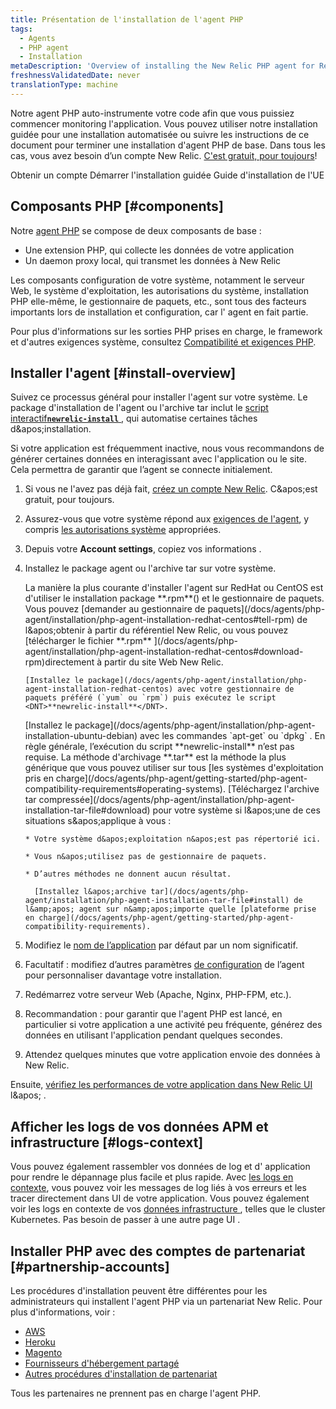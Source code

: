 ```yaml
---
title: Présentation de l'installation de l'agent PHP
tags:
  - Agents
  - PHP agent
  - Installation
metaDescription: 'Overview of installing the New Relic PHP agent for RedHat, CentOS, Ubuntu, or Debian, or for the tar archive.'
freshnessValidatedDate: never
translationType: machine
---
```


Notre agent PHP auto-instrumente votre code afin que vous puissiez commencer monitoring l&apos;application. Vous pouvez utiliser notre installation guidée pour une installation automatisée ou suivre les instructions de ce document pour terminer une installation d&apos;agent PHP de base. Dans tous les cas, vous avez besoin d’un compte New Relic. [C&apos;est gratuit, pour toujours](/docs/accounts/accounts-billing/new-relic-one-pricing-billing/new-relic-one-pricing-billing/#how-pricing-works)!

<ButtonGroup>
  <ButtonLink role="button" to="https://newrelic.com/signup" variant="primary">
    Obtenir un compte
  </ButtonLink>

  <ButtonLink role="button" to="https://one.newrelic.com/launcher/nr1-core.settings?pane=eyJuZXJkbGV0SWQiOiJ0dWNzb24ucGxnLWluc3RydW1lbnQtZXZlcnl0aGluZyJ9&cards[0]=eyJuZXJkbGV0SWQiOiJzZXR1cC1uZXJkbGV0cy5zZXR1cC1waHAtaW50ZWdyYXRpb24iLCJhY2NvdW50SWQiOjI2NDA0MDl9&platform[accountId]=1" variant="primary">
    Démarrer l&apos;installation guidée
  </ButtonLink>

  <ButtonLink role="button" to="https://one.eu.newrelic.com/launcher/nr1-core.explorer?platform[accountId]=1&platform[$isFallbackTimeRange]=true&platform[timeRange][duration]=1800000&pane=eyJuZXJkbGV0SWQiOiJ0dWNzb24ucGxnLWluc3RydW1lbnQtZXZlcnl0aGluZyJ9&cards[0]=eyJuZXJkbGV0SWQiOiJzZXR1cC1uZXJkbGV0cy5zZXR1cC1waHAtaW50ZWdyYXRpb24iLCJhY2NvdW50SWQiOjI2NDA0MDl9&state=f79eeff7-ccd0-d779-67a7-62bbac6fc692" variant="primary">
    Guide d&apos;installation de l&apos;UE
  </ButtonLink>
</ButtonGroup>

## Composants PHP [#components]

Notre [agent PHP](/docs/agents/php-agent/getting-started/new-relic-php) se compose de deux composants de base :

* Une extension PHP, qui collecte les données de votre application
* Un daemon proxy local, qui transmet les données à New Relic

Les composants configuration de votre système, notamment le serveur Web, le système d&apos;exploitation, les autorisations du système, installation PHP elle-même, le gestionnaire de paquets, etc., sont tous des facteurs importants lors de installation et configuration, car l&apos; agent en fait partie.

Pour plus d&apos;informations sur les sorties PHP prises en charge, le framework et d&apos;autres exigences système, consultez [Compatibilité et exigences PHP](/docs/agents/php-agent/getting-started/php-agent-compatibility-requirements).

## Installer l&apos;agent [#install-overview]

Suivez ce processus général pour installer l&apos;agent sur votre système. Le package d&apos;installation de l&apos;agent ou l&apos;archive tar inclut le [script interactif<DNT>**`newrelic-install`**</DNT> ](/docs/agents/php-agent/installation/newrelic-install-script), qui automatise certaines tâches d&amp;apos;installation.

<Callout variant="tip">
  Si votre application est fréquemment inactive, nous vous recommandons de générer certaines données en interagissant avec l&apos;application ou le site. Cela permettra de garantir que l’agent se connecte initialement.
</Callout>

1. Si vous ne l&apos;avez pas déjà fait, [créez un compte New Relic](https://newrelic.com/signup). C&amp;apos;est gratuit, pour toujours.

2. Assurez-vous que votre système répond aux [exigences de l&apos;agent](/docs/agents/php-agent/getting-started/php-agent-compatibility-requirements), y compris [les autorisations système](/docs/agents/php-agent/getting-started/php-agent-compatibility-requirements#permissions) appropriées.

3. Depuis votre <DNT>**Account settings**</DNT>, copiez vos informations <InlinePopover type="licenseKey" />.

4. Installez le package agent ou l&apos;archive tar sur votre système.

   <CollapserGroup>
     <Collapser id="install-redhat-centos" title="RedHat ou CentOS">
       La manière la plus courante d&apos;installer l&apos;agent sur RedHat ou CentOS est d&apos;utiliser le installation package <DNT>**.rpm**</DNT>() et le gestionnaire de paquets. Vous pouvez [demander au gestionnaire de paquets](/docs/agents/php-agent/installation/php-agent-installation-redhat-centos#tell-rpm) de l&amp;apos;obtenir à partir du référentiel New Relic, ou vous pouvez [télécharger le fichier <DNT>**.rpm**</DNT> ](/docs/agents/php-agent/installation/php-agent-installation-redhat-centos#download-rpm)directement à partir du site Web New Relic.

       [Installez le package](/docs/agents/php-agent/installation/php-agent-installation-redhat-centos) avec votre gestionnaire de paquets préféré (`yum` ou `rpm`) puis exécutez le script <DNT>**newrelic-install**</DNT>.
     </Collapser>

     <Collapser id="intall-ubuntu-debian" title="Ubuntu ou Debian">
       [Installez le package](/docs/agents/php-agent/installation/php-agent-installation-ubuntu-debian) avec les commandes `apt-get` ou `dpkg` . En règle générale, l’exécution du script <DNT>**newrelic-install**</DNT> n’est pas requise.
     </Collapser>

     <Collapser id="install-tar" title="Archives de goudron">
       La méthode d&apos;archivage <DNT>**.tar**</DNT> est la méthode la plus générique que vous pouvez utiliser sur tous [les systèmes d&apos;exploitation pris en charge](/docs/agents/php-agent/getting-started/php-agent-compatibility-requirements#operating-systems). [Téléchargez l&apos;archive tar compressée](/docs/agents/php-agent/installation/php-agent-installation-tar-file#download) pour votre système si l&amp;apos;une de ces situations s&amp;apos;applique à vous :

       * Votre système d&apos;exploitation n&apos;est pas répertorié ici.

       * Vous n&apos;utilisez pas de gestionnaire de paquets.

       * D’autres méthodes ne donnent aucun résultat.

         [Installez l&apos;archive tar](/docs/agents/php-agent/installation/php-agent-installation-tar-file#install) de l&amp;apos; agent sur n&amp;apos;importe quelle [plateforme prise en charge](/docs/agents/php-agent/getting-started/php-agent-compatibility-requirements).
     </Collapser>
   </CollapserGroup>

5. Modifiez le [nom de l’application](/docs/site/naming-your-application) par défaut par un nom significatif.

6. Facultatif : modifiez d’autres paramètres [de configuration](/docs/agents/php-agent/configuration/php-agent-configuration) de l’agent pour personnaliser davantage votre installation.

7. Redémarrez votre serveur Web (Apache, Nginx, PHP-FPM, etc.).

8. Recommandation : pour garantir que l&apos;agent PHP est lancé, en particulier si votre application a une activité peu fréquente, générez des données en utilisant l&apos;application pendant quelques secondes.

9. Attendez quelques minutes que votre application envoie des données à New Relic.

Ensuite, [vérifiez les performances de votre application dans New Relic UI](/docs/apm/applications-menu/monitoring/apm-overview-page) l&amp;apos; .

<InstallFeedback />

## Afficher les logs de vos données APM et infrastructure [#logs-context]

Vous pouvez également rassembler vos données de log et d&apos; application pour rendre le dépannage plus facile et plus rapide. Avec [les logs en contexte](/docs/logs/logs-context/configure-logs-context-php/), vous pouvez voir les messages de log liés à vos erreurs et les tracer directement dans UI de votre application. Vous pouvez également voir les logs en contexte de vos [données infrastructure ](/docs/logs/forward-logs/forward-your-logs-using-infrastructure-agent/), telles que le cluster Kubernetes. Pas besoin de passer à une autre page UI .

## Installer PHP avec des comptes de partenariat [#partnership-accounts]

Les procédures d&apos;installation peuvent être différentes pour les administrateurs qui installent l&apos;agent PHP via un partenariat New Relic. Pour plus d&apos;informations, voir :

* [AWS](/docs/accounts-partnerships/partnerships/partner-based-installation/amazon-web-services-aws-users)
* [Heroku](/docs/agents/php-agent/installation/php-agent-heroku)
* [Magento](/docs/accounts-partnerships/partnerships/partner-based-installation/log-install-new-relic-partners#magento)
* [Fournisseurs d&apos;hébergement partagé](/docs/agents/php-agent/installation/install-php-agent-shared-hosting-service)
* [Autres procédures d&apos;installation de partenariat](/docs/accounts-partnerships/partnerships/partner-based-installation/log-install-new-relic-partners)

Tous les partenaires ne prennent pas en charge l&apos;agent PHP.